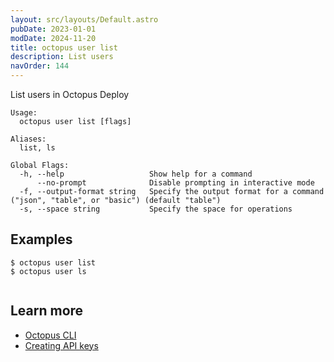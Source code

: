 ```yaml
---
layout: src/layouts/Default.astro
pubDate: 2023-01-01
modDate: 2024-11-20
title: octopus user list
description: List users
navOrder: 144
---
```


List users in Octopus Deploy

```
Usage:
  octopus user list [flags]

Aliases:
  list, ls

Global Flags:
  -h, --help                   Show help for a command
      --no-prompt              Disable prompting in interactive mode
  -f, --output-format string   Specify the output format for a command ("json", "table", or "basic") (default "table")
  -s, --space string           Specify the space for operations

```

## Examples

<SamplesInstance />

```
$ octopus user list
$ octopus user ls


```

## Learn more

- [Octopus CLI](/docs/octopus-rest-api/cli)
- [Creating API keys](/docs/octopus-rest-api/how-to-create-an-api-key)
